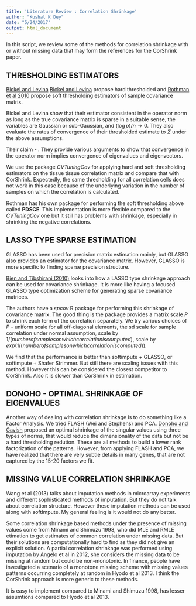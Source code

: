 ```yaml
---
title: 'Literature Review : Correlation Shrinkage'
author: "Kushal K Dey"
date: "5/24/2017"
output: html_document
---
```


In this script, we review some of the methods for correlation shrinkage with or 
without missing data that may form the references for the CorShrink paper.


## THRESHOLDING ESTIMATORS

[Bickel and Levina](https://projecteuclid.org/euclid.aos/1231165180) [Bickel and Levina](https://projecteuclid.org/euclid.aos/1201877299) propose hard thresholded and [Rothman et al 2010](https://academic.oup.com/biomet/article/97/3/539/243532/A-new-approach-to-Cholesky-based-covariance) propose soft thresholding estimators of sample covariance matrix. 

Bickel and Levina show that their estimator consistent in the operator norm as long as the true covariance matrix is sparse in a suitable sense, the variables are Gaussian or sub-Gaussian, and $(\log p)/n \rightarrow 0$. They also evaluate the rates of convergence of their thresholded estimate to $\Sigma$ under the above assumptions.

Their claim - \textit{Usual shrinkage estimators shrink the overdispersed sample covariance eigenvalues, but they do not change the eigenvectors, which are also inconsistent and do not result in sparse estimators}. They provide various arguments to show that convergence in the operator norm implies convergence of eigenvalues and eigenvectors.

We use the package *CVTuningCov* for applying hard and soft thresholding estimators
on the tissue tissue correlation matrix and compare that with CorShrink. Expectedly, the same thresholding for all correlation cells does not work in this case because of the underlying variation in the number of samples on which the correlation is calculated. 


Rothman has his own package for performing the soft thresholding above 
called  **PDSCE**. This implementation is more flexible compared to the *CVTuningCov* one but it still has problems with shrinkage, especially in shrinking the negative correlations.

## LASSO TYPE SPARSE ESTIMATION

GLASSO has been used for precision matrix estimation mainly, but GLASSO also provides
an estimator for the covariance matrix. However, GLASSO is more specific to finding
sparse precision structure.

[Bien and Tibshirani (2010)](http://faculty.bscb.cornell.edu/~bien/papers/biometrika2011spcov.pdf) looks into how a LASSO type shrinkage approach can be used for covariance shrinkage. It is more like having a focused GLASSO type optimization scheme for generating sparse covariance matrices.

The authors have a *spcov* R package for performing this shrinkage of 
covariance matrix. The good thing is the package provides a matrix scale $P$ to shrink each term of the correlation separately. We try various choices of $P$ - uniform scale for all off-diagonal elements, the sd scale for sample correlation under normal
assumption, scale by $1/(number of samples on which correlation is computed)$,
scale by $exp(1/(number of samples on which correlation is computed))$.

We find that the performance is better than softimpute + GLASSO, or 
softimpute + Shafer Strimmer. But still there are scaling issues with this method.
However this can be considered the closest competitor to CorShrink. Also it is slower than CorShrink in estimation.

## DONOHO - OPTIMAL SHRINKAGE OF EIGENVALUES

Another way of dealing with correlation shrinkage is to do something like a Factor Analysis. We tried FLASH (Wei and Stephens) and PCA. [Donoho and Gavish](https://arxiv.org/abs/1405.7511) proposed an optimal shrinkage of the singular values using three types of norms, that would reduce the dimensionality of the data but not be a hard thresholding redution. These are all methods to build a lower rank factorization of the patterns. However, from applying FLASH and PCA, we have realized that there are very subtle details in many genes, that are not captured by the 15-20 factors we fit. 


## MISSING VALUE CORRELATION SHRINKAGE

Wang et al (2013) talks about imputation methods in microarray experiments and 
different sophisticated methods of imputation. But they do not talk about correlation structure. However these imputation methods can be used along with softImpute. 
My general feeling is it would not do any better.

Some correlation shrinkage based methods under the presence of missing values come from Minami and Shimuzu 1998, who did MLE and RMLE etimation to get estimates of common correlation under missing data. But their solutions are computationally hard to find as they did not give an explicit solution. A partial correlation shrinkage was performed using imputation by Angelo et al in 2012, she considers the missing data to be missing at random but could be non-monotonic. In finance, people have investigated a scenario of a monotone missing scheme with missing values patterns occurring completely at random in Hyodo et al 2013. I think the CorShrink approach is more generic to these methods. 

It is easy to implement compared to Minami and Shimuzu 1998, has lesser assumtions compared to Hyodo et al 2013. 











